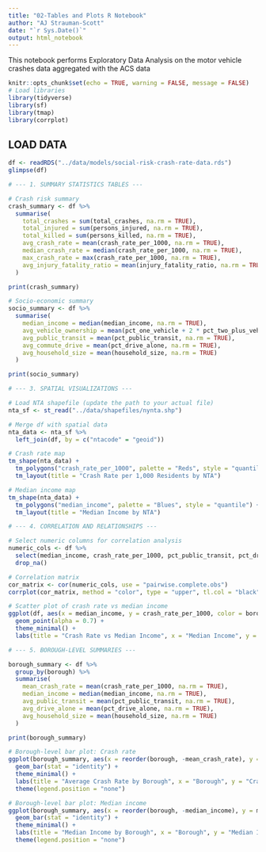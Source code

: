 ```yaml
---
title: "02-Tables and Plots R Notebook"
author: "AJ Strauman-Scott"
date: "`r Sys.Date()`"
output: html_notebook
---
```


This notebook performs Exploratory Data Analysis on the motor vehicle crashes data aggregated with the ACS data

```r
knitr::opts_chunk$set(echo = TRUE, warning = FALSE, message = FALSE)
# Load libraries
library(tidyverse)
library(sf)
library(tmap)
library(corrplot)
```

## LOAD DATA

```r
df <- readRDS("../data/models/social-risk-crash-rate-data.rds")
glimpse(df)
```

```r
# --- 1. SUMMARY STATISTICS TABLES ---

# Crash risk summary
crash_summary <- df %>%
  summarise(
    total_crashes = sum(total_crashes, na.rm = TRUE),
    total_injured = sum(persons_injured, na.rm = TRUE),
    total_killed = sum(persons_killed, na.rm = TRUE),
    avg_crash_rate = mean(crash_rate_per_1000, na.rm = TRUE),
    median_crash_rate = median(crash_rate_per_1000, na.rm = TRUE),
    max_crash_rate = max(crash_rate_per_1000, na.rm = TRUE),
    avg_injury_fatality_ratio = mean(injury_fatality_ratio, na.rm = TRUE)
  )

print(crash_summary)

# Socio-economic summary
socio_summary <- df %>%
  summarise(
    median_income = median(median_income, na.rm = TRUE),
    avg_vehicle_ownership = mean(pct_one_vehicle + 2 * pct_two_plus_vehicles, na.rm = TRUE),
    avg_public_transit = mean(pct_public_transit, na.rm = TRUE),
    avg_commute_drive = mean(pct_drive_alone, na.rm = TRUE),
    avg_household_size = mean(household_size, na.rm = TRUE)
  )

print(socio_summary)

# --- 3. SPATIAL VISUALIZATIONS ---

# Load NTA shapefile (update the path to your actual file)
nta_sf <- st_read("../data/shapefiles/nynta.shp")

# Merge df with spatial data
nta_data <- nta_sf %>%
  left_join(df, by = c("ntacode" = "geoid"))

# Crash rate map
tm_shape(nta_data) +
  tm_polygons("crash_rate_per_1000", palette = "Reds", style = "quantile") +
  tm_layout(title = "Crash Rate per 1,000 Residents by NTA")

# Median income map
tm_shape(nta_data) +
  tm_polygons("median_income", palette = "Blues", style = "quantile") +
  tm_layout(title = "Median Income by NTA")

# --- 4. CORRELATION AND RELATIONSHIPS ---

# Select numeric columns for correlation analysis
numeric_cols <- df %>%
  select(median_income, crash_rate_per_1000, pct_public_transit, pct_drive_alone, poverty_rate) %>%
  drop_na()

# Correlation matrix
cor_matrix <- cor(numeric_cols, use = "pairwise.complete.obs")
corrplot(cor_matrix, method = "color", type = "upper", tl.col = "black", tl.srt = 45)

# Scatter plot of crash rate vs median income
ggplot(df, aes(x = median_income, y = crash_rate_per_1000, color = borough)) +
  geom_point(alpha = 0.7) +
  theme_minimal() +
  labs(title = "Crash Rate vs Median Income", x = "Median Income", y = "Crash Rate per 1,000")

# --- 5. BOROUGH-LEVEL SUMMARIES ---

borough_summary <- df %>%
  group_by(borough) %>%
  summarise(
    mean_crash_rate = mean(crash_rate_per_1000, na.rm = TRUE),
    median_income = median(median_income, na.rm = TRUE),
    avg_public_transit = mean(pct_public_transit, na.rm = TRUE),
    avg_drive_alone = mean(pct_drive_alone, na.rm = TRUE),
    avg_household_size = mean(household_size, na.rm = TRUE)
  )

print(borough_summary)

# Borough-level bar plot: Crash rate
ggplot(borough_summary, aes(x = reorder(borough, -mean_crash_rate), y = mean_crash_rate, fill = borough)) +
  geom_bar(stat = "identity") +
  theme_minimal() +
  labs(title = "Average Crash Rate by Borough", x = "Borough", y = "Crash Rate per 1,000") +
  theme(legend.position = "none")

# Borough-level bar plot: Median income
ggplot(borough_summary, aes(x = reorder(borough, -median_income), y = median_income, fill = borough)) +
  geom_bar(stat = "identity") +
  theme_minimal() +
  labs(title = "Median Income by Borough", x = "Borough", y = "Median Income ($)") +
  theme(legend.position = "none")
```